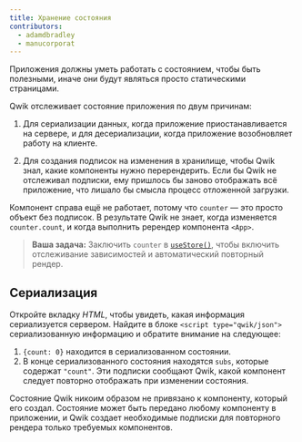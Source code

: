 ```yaml
---
title: Хранение состояния
contributors:
  - adamdbradley
  - manucorporat
---
```


Приложения должны уметь работать с состоянием, чтобы быть полезными, иначе они будут являться просто статическими страницами.

Qwik отслеживает состояние приложения по двум причинам:

1. Для сериализации данных, когда приложение приостанавливается на сервере, и для десериализации, когда приложение возобновляет работу на клиенте.

1. Для создания подписок на изменения в хранилище, чтобы Qwik знал, какие компоненты нужно перерендерить. Если бы Qwik не отслеживал подписки, ему пришлось бы заново отображать всё приложение, что лишало бы смысла процесс отложенной загрузки.

Компонент справа ещё не работает, потому что `counter` — это просто объект без подписок. В результате Qwik не знает, когда изменяется `counter.count`, и когда выполнить ререндер компонента `<App>`.

> **Ваша задача:** Заключить `counter` в [`useStore()`](/docs/(qwik)/components/state/index.mdx#usestore), чтобы включить отслеживание зависимостей и автоматический повторный рендер.

## Сериализация

Откройте вкладку _HTML_, чтобы увидеть, какая информация сериализуется сервером. Найдите в блоке `<script type="qwik/json">` сериализованную информацию и обратите внимание на следующее:

1. `{count: 0}` находится в сериализованном состоянии.
1. В конце сериализованного состояния находятся `subs`, которые содержат `"count"`. Эти подписки сообщают Qwik, какой компонент следует повторно отображать при изменении состояния.

Состояние Qwik никоим образом не привязано к компоненту, который его создал. Состояние может быть передано любому компоненту в приложении, и Qwik создает необходимые подписки для повторного рендера только требуемых компонентов.
